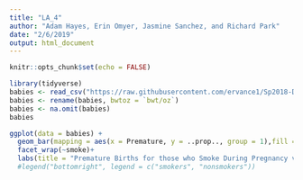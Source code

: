 ```yaml
---
title: "LA_4"
author: "Adam Hayes, Erin Omyer, Jasmine Sanchez, and Richard Park"
date: "2/6/2019"
output: html_document
---
```


```r
knitr::opts_chunk$set(echo = FALSE)
```

```r
library(tidyverse)
babies <- read_csv("https://raw.githubusercontent.com/ervance1/Sp2018-Data-Science-repo/master/babies2a.dat")
babies <- rename(babies, bwtoz = `bwt/oz`)
babies <- na.omit(babies)
babies

ggplot(data = babies) +
  geom_bar(mapping = aes(x = Premature, y = ..prop.., group = 1),fill = "red")+
  facet_wrap(~smoke)+
  labs(title = "Premature Births for those who Smoke During Pregnancy vs. Those Who Don't")
  #legend("bottomright", legend = c("smokers", "nonsmokers"))
```


